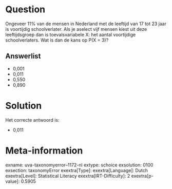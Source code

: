 Question
========

Ongeveer 11% van de mensen in Nederland met de leeftijd van 17 tot 23
jaar is voortijdig schoolverlater. Als je aselect vijf mensen kiest uit
deze leeftijdsgroep dan is toevalsvariabele X: het aantal voortijdige
schoolverlaters. Wat is dan de kans op P(X = 3)?

Answerlist
----------

* 0,001
* 0,011
* 0,550
* 0,890

Solution
========

Het correcte antwoord is: 

* 0,011

Meta-information
================
exname: uva-taxonomyerror--1172-nl
extype: schoice
exsolution: 0100
exsection: taxonomyError 
exextra[Type]: 
exextra[Language]: Dutch
exextra[Level]: Statistical Literacy
exextra[IRT-Difficulty]: 2
exextra[p-value]: 0.5905
